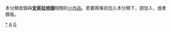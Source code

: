 {{Catnav|頁面分類|地理|地理小作品|非洲地理小作品}}
{{Catnav|頁面分類|地理|各大洲地理|非洲地理|非洲地理小作品}}
{{Catnav|頁面分類|地理|各國地理|安哥拉地理}}
{{Catnav|頁面分類|各種主題的頁面分類|按國家分類|各國地理|安哥拉地理}}
{{hidden category}}
{{WPSS-cat}}
本分類收錄與'''[[安哥拉地理|安哥拉地理]]'''相關的[[Wikipedia:小作品|小作品]]。若要將條目加入本分類下，請加入'''{{tl|Angola-geo-stub}}'''，或者'''{{tl|安哥拉地理小作品}}'''模板。

[[Category:安哥拉地理|*]]
[[Category:非洲地理小作品|A]]
[[Category:安哥拉小作品|G]]